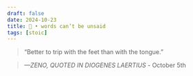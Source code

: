 ```yaml
---
draft: false 
date: 2024-10-23
title: 🗿 • words can’t be unsaid
tags: [stoic]
---
```


>  “Better to trip with the feet than with the tongue.”

> *—ZENO, QUOTED IN DIOGENES LAERTIUS* - October 5th